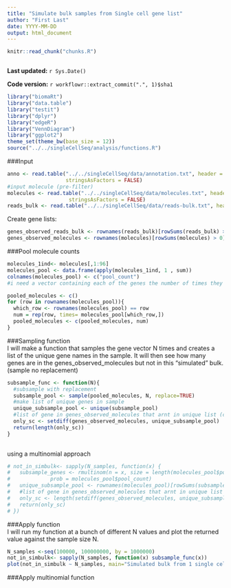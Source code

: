 ```yaml
---
title: "Simulate bulk samples from Single cell gene list"
author: "First Last"
date: YYYY-MM-DD
output: html_document
---
```


```r
knitr::read_chunk("chunks.R")
```

```r
```

**Last updated:** `r Sys.Date()`

**Code version:** `r workflowr::extract_commit(".", 1)$sha1`

```r
library("biomaRt")
library("data.table")
library("testit")
library("dplyr")
library("edgeR")
library("VennDiagram")
library("ggplot2")
theme_set(theme_bw(base_size = 12))
source("../../singleCellSeq/analysis/functions.R")
```

###Input 
```r
anno <- read.table("../../singleCellSeq/data/annotation.txt", header = TRUE,
                   stringsAsFactors = FALSE)
#input molecule (pre-filter)
molecules <- read.table("../../singleCellSeq/data/molecules.txt", header = TRUE,
                    stringsAsFactors = FALSE)
reads_bulk <- read.table("../../singleCellSeq/data/reads-bulk.txt", header = TRUE, stringsAsFactors = FALSE)
```
Create gene lists:  
```r
genes_observed_reads_bulk <- rownames(reads_bulk)[rowSums(reads_bulk) > 0]
genes_observed_molecules <- rownames(molecules)[rowSums(molecules) > 0]
```

###Pool molecule counts  
```r
molecules_1ind<- molecules[,1:96]
molecules_pool <- data.frame(apply(molecules_1ind, 1 , sum))
colnames(molecules_pool) <- c("pool_count")
#i need a vector containing each of the genes the number of times they appear in the sum for sampling (pooled_molecules)

```

```r


pooled_molecules <- c()
for (row in rownames(molecules_pool)){
  which_row <- rownames(molecules_pool) == row
  num = rep(row, times= molecules_pool[which_row,])
  pooled_molecules <- c(pooled_molecules, num)
}

```



###Sampling function  
I will make a function that samples the gene vector N times and creates a list of the unique gene names in the sample. It will then see how many genes are in the genes_observed_molecules but not in this "simulated" bulk. (sample no replacement)
```r
subsample_func <- function(N){
  #subsample with replacement
  subsample_pool <- sample(pooled_molecules, N, replace=TRUE)
  #make list of unique genes in sample
  unique_subsample_pool <- unique(subsample_pool)
  #list of gene in genes_observed_molecules that arnt in unique list (call it only_sc)
  only_sc <- setdiff(genes_observed_molecules, unique_subsample_pool)
  return(length(only_sc))
}
  
```
using a multinomial approach  
```r
# not_in_simbulk<- sapply(N_samples, function(x) {
#   subsample_genes <- rmultinom(n = x, size = length(molecules_pool$pool_count),
#             prob = molecules_pool$pool_count)
#   unique_subsample_pool <- rownames(molecules_pool)[rowSums(subsample_genes)>0]
#   #list of gene in genes_observed_molecules that arnt in unique list (call it only_sc)
#   only_sc <- length(setdiff(genes_observed_molecules, unique_subsample_pool))
#   return(only_sc)
# })
```

###Apply function  
I will run my function at a bunch of different N values and plot the returned value against the sample size N.  

```r
N_samples <-seq(100000, 100000000, by = 1000000)
not_in_simbulk<- sapply(N_samples, function(x) subsample_func(x))
plot(not_in_simbulk ~ N_samples, main="Simulated bulk from 1 single cell individuale replicate", xlab="N sampling", ylab = "# genes in single cell list not in simulated bulk") 
```

###Apply multinomial function  

```r

```

